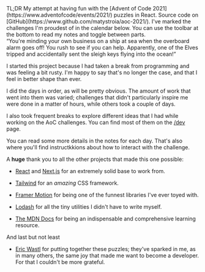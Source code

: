 <div className="relative px-4 border border-slate-700 my-5">
    <span className="absolute font-bold left-2 -top-3 bg-slate-900">TL;DR</span>
    My attempt at having fun with the [Advent of Code 2021](https://www.adventofcode/events/2021/) puzzles
    in React. Source code on [GitHub](https://www.github.com/matystroia/aoc-2021/). I've marked the challenges
    I'm proudest of in the calendar below. You can use the toolbar at the bottom to read my notes and
    toggle between parts.
</div>

<div className="italic text-center text-slate-400 my-5">
    “You're minding your own business on a ship at sea when the overboard alarm goes off! You rush
    to see if you can help. Apparently, one of the Elves tripped and accidentally sent the sleigh
    keys flying into the ocean!”
</div>

I started this project because I had taken a break from programming and was feeling a bit rusty. I'm happy to say that's no longer the case, and that I feel in better shape than ever.

I did the days in order, as will be pretty obvious. The amount of work that went into them was varied; challenges that didn't particularly inspire me were done in a matter of hours, while others took a couple of days.

I also took frequent breaks to explore different ideas that I had while working on the AoC challenges. You can find most of them on the [/dev](/aoc/dev) page.

You can read some more details in the notes for each day. That's also where you'll find instructkkions about how to interact with the challenge.

A **huge** thank you to all the
other projects that made this one possible:

-   [React](https://react.dev/) and [Next.js](https://nextjs.org/) for an extremely solid base to work from.

-   [Tailwind](https://tailwindcss.com/) for an _amazing_ CSS framework.

-   [Framer Motion](https://www.framer.com/motion/) for being one of the funnest libraries I've ever toyed with.

-   [Lodash](https://lodash.com/) for all the tiny utilities I didn't have to write myself.

-   [The MDN Docs](https://developer.mozilla.org/en-US/) for being an indispensable and comprehensive learning resource.

And last but not least

-   [Eric Wastl](http://was.tl/) for putting together these puzzles; they've sparked in me, as in many others, the same joy that made me want to become a developer. For that I couldn't be more grateful.
